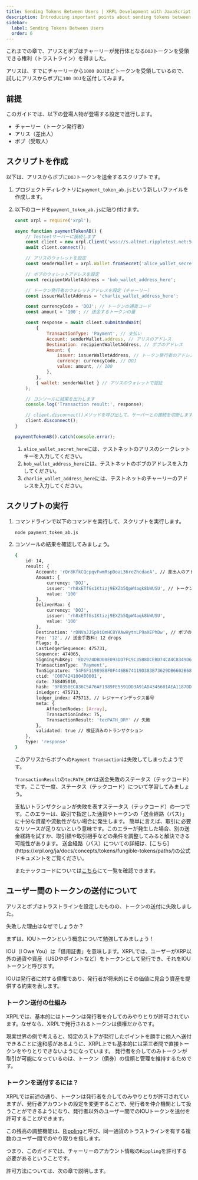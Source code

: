 ```yaml
---
title: Sending Tokens Between Users | XRPL Development with JavaScript Level 1
description: Introducing important points about sending tokens between users issued through trust lines as part of the Level 1 curriculum for developing XRPL with JavaScript.
sidebar:
  label: Sending Tokens Between Users
  order: 6
---
```



これまでの章で、アリスとボブはチャーリーが発行体となる`DOJ`トークンを受領できる権利（トラストライン）を得ました。

アリスは、すでにチャーリーから`1000 DOJ`ほどトークンを受領しているので、試しにアリスからボブに`100 DOJ`を送付してみます。

## 前提

このガイドでは、以下の登場人物が登場する設定で進行します。

- チャーリー（トークン発行者）
- アリス（差出人）
- ボブ（受取人）

## スクリプトを作成

以下は、アリスからボブに`DOJ`トークンを送金するスクリプトです。

<Steps>

1. プロジェクトディレクトリに`payment_token_ab.js`という新しいファイルを作成します。
2. 以下のコードを`payment_token_ab.js`に貼り付けます。

    ```javascript
    const xrpl = require('xrpl');

    async function paymentTokenAB() {
        // Testnetサーバーに接続します
        const client = new xrpl.Client('wss://s.altnet.rippletest.net:51233');
        await client.connect();

        // アリスのウォレットを設定
        const senderWallet = xrpl.Wallet.fromSecret('alice_wallet_secret_here');

        // ボブのウォレットアドレスを設定
        const recipientWalletAddress = 'bob_wallet_address_here';

        // トークン発行者のウォレットアドレスを設定（チャーリー）
        const issuerWalletAddress = 'charlie_wallet_address_here';

        const currencyCode = 'DOJ'; // トークンの通貨コード
        const amount = '100'; // 送金するトークンの量

        const response = await client.submitAndWait(
            {
                TransactionType: 'Payment', // 支払い
                Account: senderWallet.address, // アリスのアドレス
                Destination: recipientWalletAddress, // ボブのアドレス
                Amount: {
                    issuer: issuerWalletAddress, // トークン発行者のアドレス（チャーリー）
                    currency: currencyCode, // DOJ
                    value: amount, // 100
                },
            },
            { wallet: senderWallet } // アリスのウォレットで認証
        );

        // コンソールに結果を出力します
        console.log('Transaction result:', response);

        // client.disconnect()メソッドを呼び出して、サーバーとの接続を切断します
        client.disconnect();
    }

    paymentTokenAB().catch(console.error);
    ```

    1. `alice_wallet_secret_here`には、テストネットのアリスのシークレットキーを入力してください。
    2. `bob_wallet_address_here`には、テストネットのボブのアドレスを入力してください。
    3. `charlie_wallet_address_here`には、テストネットのチャーリーのアドレスを入力してください。
</Steps>

## スクリプトの実行

<Steps>

1. コマンドラインで以下のコマンドを実行して、スクリプトを実行します。

    ```bash
    node payment_token_ab.js
    ```

2. コンソールの結果を確認してみましょう。

    ```bash
    {
        id: 14,
        result: {
            Account: 'rQr8KfkCQcpqvFwmRspDoaL36reZhcdaeA', // 差出人のアドレス（アリス）
            Amount: {
                currency: 'DOJ',
                issuer: 'rh8xETfGs1Ktizj9EXZb5QpW4aqk8bWUSU', // トークン発行者のアドレス（チャーリー）
                value: '100'
            },
            DeliverMax: {
                currency: 'DOJ',
                issuer: 'rh8xETfGs1Ktizj9EXZb5QpW4aqk8bWUSU',
                value: '100'
            },
            Destination: 'rDNVaJJSp9iQmHC8YAAwHytnLP9aXEPhDw', // ボブのアドレス
            Fee: '12', // 送金手数料: 12 drops
            Flags: 0,
            LastLedgerSequence: 475731,
            Sequence: 474065,
            SigningPubKey: 'ED2924DBD08E093DD7FC9C35B8DCEBD74CA4C8349D68D7BF566AD6C2533B8BB865',
            TransactionType: 'Payment',
            TxnSignature: '54F6F1198988F0F446B674119D383B73629DB6602B68E740BAE8A68E60F88A9E2D305D7B0113E8906433AB26AFAC32551FB5E2A059E43CD708E71A4281D80007', // ハッシュ値
            ctid: 'C0074241004B0001',
            date: 768405010,
            hash: '9F0350EC836C5A76AF1989FE5591DD3A91AD4345601AEA1187DD67EE7E820732',
            inLedger: 475713,
            ledger_index: 475713, // レジャーインデックス番号
            meta: {
                AffectedNodes: [Array],
                TransactionIndex: 75,
                TransactionResult: 'tecPATH_DRY' // 失敗
            },
            validated: true // 検証済みのトランザクション
        },
        type: 'response'
    }
    ```

    このアリスからボブへの`Payment Transaction`は失敗してしまったようです。

    `TransactionResult`の`tecPATH_DRY`は送金失敗のステータス（テックコード）です。ここで一度、ステータス（テックコード）について学習してみましょう。

    <Aside title='tecPATH_DRYとは？'>
        支払いトランザクションが失敗を表すステータス（テックコード）の一つです。このエラーは、取引で指定した通貨やトークンの「送金経路（パス）」に十分な資産や流動性がない場合に発生します。
        簡単に言えば、取引に必要なリソースが足りないという意味です。このエラーが発生した場合、別の送金経路を試すか、取引額や取引相手などの条件を調整してみると解決できる可能性があります。
        送金経路（パス）についての詳細は、[こちら](https://xrpl.org/ja/docs/concepts/tokens/fungible-tokens/paths/)の公式ドキュメントをご覧ください。
    </Aside>

    またテックコードについては[こちら](https://xrpl.org/docs/references/protocol/transactions/transaction-results/tec-codes/)にて一覧を確認できます。
</Steps>

## ユーザー間のトークンの送付について

アリスとボブはトラストラインを設定したものの、トークンの送付に失敗しました。

失敗した理由はなぜでしょうか？

まずは、IOUトークンという概念について勉強してみましょう！

<Aside title='IOUとは？'>
IOU（I Owe You）は「借用証書」を意味します。XRPLでは、ユーザーがXRP以外の通貨や資産（USDやポイントなど）をトークンとして発行でき、それをIOUトークンと呼びます。

IOUは発行者に対する債権であり、発行者が将来的にその価値に見合う資産を提供する約束を表します。
</Aside>

### トークン送付の仕組み

XRPLでは、基本的にはトークンは発行者を介してのみやりとりが許可されています。なぜなら、XRPLで発行されるトークンは債権だからです。

現実世界の例で考えると、特定のストアが発行したポイントを勝手に他人へ送付できることに違和感があるように、XRPL上でも基本的には第三者間で直接トークンをやりとりできないようになっています。
発行者を介してのみトークンが取引が可能になっているのは、トークン（債券）の信頼と管理を維持するためです。

### トークンを送付するには？

XRPLでは前述の通り、トークンは発行者を介してのみやりとりが許可されていますが、発行者アカウントの設定を変更することで、発行者を仲介機関として扱うことができるようになり、発行者以外のユーザー間でのIOUトークンを送付を許可することができます。

この残高の調整機能は、[Rippling](https://xrpl.org/ja/docs/concepts/tokens/fungible-tokens/rippling/)と呼び、同一通貨のトラストラインを有する複数のユーザー間でのやり取りを指します。

つまり、このガイドでは、チャーリーのアカウント情報の`Rippling`を許可する必要があるということです。

許可方法については、次の章で説明します。